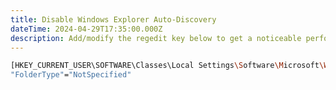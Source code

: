 ```yaml
---
title: Disable Windows Explorer Auto-Discovery
dateTime: 2024-04-29T17:35:00.000Z
description: Add/modify the regedit key below to get a noticeable performance boost in file explorer. Windows is stupid, idk.
---
```


```bash title="regedit"
[HKEY_CURRENT_USER\SOFTWARE\Classes\Local Settings\Software\Microsoft\Windows\Shell\Bags\AllFolders\Shell]
"FolderType"="NotSpecified"
```
